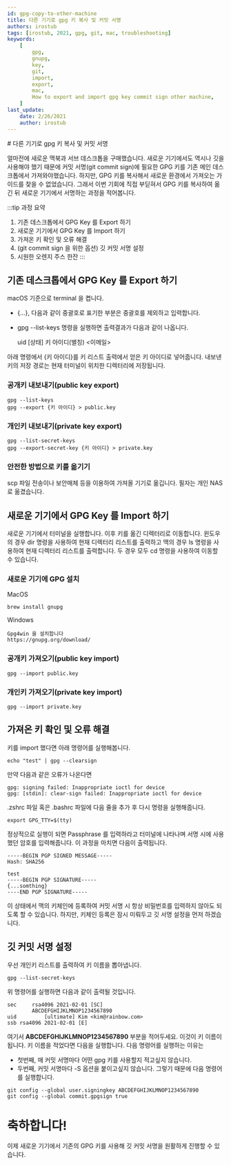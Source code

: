 ```yaml
---
id: gpg-copy-to-other-machine
title: 다른 기기로 gpg 키 복사 및 커밋 서명
authors: irostub
tags: [irostub, 2021, gpg, git, mac, troubleshooting]
keywords:
    [
        gpg,
        gnupg,
        key,
        git,
        import,
        export,
        mac,
        How to export and import gpg key commit sign other machine,
    ]
last_update:
    date: 2/26/2021
    author: irostub
---
```

<head>
  <link rel="canonical" href="https://blog.nirohack.xyz/post/2021/0228-vscode-vue-emmet/vscode-vue-emmet/" />
</head>
# 다른 기기로 gpg 키 복사 및 커밋 서명

얼마전에 새로운 맥북과 서브 데스크톱을 구매했습니다. 새로운 기기에서도 역시나 깃을 사용해야 했기 때문에 커밋 서명(git commit sign)에 필요한 GPG 키를 기존 메인 데스크톱에서 가져와야했습니다.
하지만, GPG 키를 복사해서 새로운 환경에서 가져오는 가이드를 찾을 수 없었습니다.
그래서 이번 기회에 직접 부딛혀서 GPG 키를 복사하여 옮긴 뒤 새로운 기기에서 서명하는 과정을 적어봅니다.

:::tip 과정 요약

1. 기존 데스크톱에서 GPG Key 를 Export 하기
2. 새로운 기기에서 GPG Key 를 Import 하기
3. 가져온 키 확인 및 오류 해결
4. (git commit sign 을 위한 옵션) 깃 커밋 서명 설정
5. 시원한 오렌지 주스 한잔
   :::

## **기존 데스크톱에서 GPG Key 를 Export 하기**

macOS 기준으로 terminal 을 켭니다.

-   \{...\}, 다음과 같이 중괄호로 표기한 부분은 중괄호를 제외하고 입력합니다.
-   gpg --list-keys 명령을 실행하면 출력결과가 다음과 같이 나옵니다.

    uid [상태] 키 아이디(별칭) \<이메일\>

아래 명령에서 \{키 아이디\}를 키 리스트 출력에서 얻은 키 아이디로 넣어줍니다.
내보낸 키의 저장 경로는 현재 터미널이 위치한 디렉터리에 저장됩니다.

### 공개키 내보내기(public key export)

```liquid
gpg --list-keys
gpg --export {키 아이디} > public.key
```

### 개인키 내보내기(private key export)

```liquid
gpg --list-secret-keys
gpg --export-secret-key {키 아이디} > private.key
```

### **안전한 방법으로 키를 옮기기**

scp 파일 전송이나 보안매체 등을 이용하여 가져올 기기로 옮깁니다.
필자는 개인 NAS 로 옮겼습니다.

## **새로운 기기에서 GPG Key 를 Import 하기**

새로운 기기에서 터미널을 실행합니다. 이후 키를 옮긴 디렉터리로 이동합니다.
윈도우의 경우 dir 명령을 사용하여 현재 디렉터리 리스트를 출력하고
맥의 경우 ls 명령을 사용하여 현재 디렉터리 리스트를 출력합니다.
두 경우 모두 cd 명령을 사용하여 이동할 수 있습니다.

### 새로운 기기에 GPG 설치

MacOS

```liquid
brew install gnupg
```

Windows

```
Gpg4win 을 설치합니다
https://gnupg.org/download/
```

### 공개키 가져오기(public key import)

```liquid
gpg --import public.key
```

### 개인키 가져오기(private key import)

```liquid
gpg --import private.key
```

## 가져온 키 확인 및 오류 해결

키를 import 했다면 아래 명령어를 실행해봅니다.

```
echo "test" | gpg --clearsign
```

만약 다음과 같은 오류가 나온다면

```
gpg: signing failed: Inappropriate ioctl for device
gpg: [stdin]: clear-sign failed: Inappropriate ioctl for device
```

.zshrc 파일 혹은 .bashrc 파일에 다음 줄을 추가 후 다시 명령을 실행해줍니다.

```
export GPG_TTY=$(tty)
```

정상적으로 실행이 되면 Passphrase 를 입력하라고 터미널에 나타나며 서명 시에 사용했던 암호를 입력해줍니다.
이 과정을 마치면 다음이 출력됩니다.

```
-----BEGIN PGP SIGNED MESSAGE-----
Hash: SHA256

test
-----BEGIN PGP SIGNATURE-----
{...somthing}
----END PGP SIGNATURE-----
```

이 상태에서 맥의 키체인에 등록하여 커밋 서명 시 항상 비밀번호를 입력하지 않아도 되도록 할 수 있습니다.
하지만, 키체인 등록은 잠시 미뤄두고 깃 서명 설정을 먼저 하겠습니다.

## 깃 커밋 서명 설정

우선 개인키 리스트를 출력하여 키 이름을 뽑아냅니다.

```
gpg --list-secret-keys
```

위 명령어를 실행하면 다음과 같이 출력될 것입니다.

```
sec 	rsa4096 2021-02-01 [SC]
		ABCDEFGHIJKLMNOP1234567890
uid 		[ultimate] Kim <kim@rainbow.com>
ssb rsa4096 2021-02-01 [E]
```

여기서 **ABCDEFGHIJKLMNOP1234567890** 부분을 적어두세요. 이것이 키 이름이 됩니다.
키 이름을 적었다면 다음을 실행합니다.
다음 명령어를 실행하는 이유는

-   첫번째, 매 커밋 서명마다 어떤 gpg 키를 사용할지 적고싶지 않습니다.
-   두번째, 커밋 서명마다 -S 옵션을 붙이고싶지 않습니다. 그렇기 때문에 다음 명령어를 실행합니다.

```
git config --global user.signingkey ABCDEFGHIJKLMNOP1234567890
git config --global commit.gpgsign true
```

# 축하합니다!

이제 새로운 기기에서 기존의 GPG 키를 사용해 깃 커밋 서명을 원활하게 진행할 수 있습니다.
